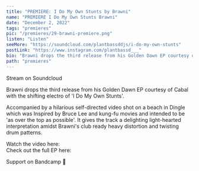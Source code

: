 ---
title: "PREMIERE: I Do My Own Stunts by Brawni"
name: "PREMIERE I Do My Own Stunts Brawni"
date: "December 2, 2022"
tags: "premieres"
pic: "/premieres/29-brawni-premiere.png"
listen: "Listen"
seeMore: "https://soundcloud.com/plantbassddjs/i-do-my-own-stunts"
postLink: "https://www.instagram.com/plantbassd___"
bio: "Brawni drops the third release from his Golden Dawn EP courtesy of Cabal with the shifting electro of 'I Do My Own Stunts'"
path: "premieres"
---

<Picture src="/premieres/29-brawni.jpg" alt="brawni cover pic" size={1200} />

Stream <HoverLink url="soundcloud.com/plantbassddjs/i-do-my-own-stunts" name="I Do My Own Stunts" external inline /> on Soundcloud

Brawni drops the third release from his Golden Dawn EP courtesy of Cabal with the shifting electro of 'I Do My Own Stunts'.

Accompanied by a hilarious self-directed video shot on a beach in Dingle which was Inspired by Bruce Lee and kung-fu movies and intended to be 'as over the top as possible'. It gives the track a delighting light-hearted interpretation amidst Brawni's club ready heavy distortion and twisting drum patterns.

Watch the video here: <HoverLink url="youtu.be/8Qka_TgXFXk" external inline />  
Check out the full EP here: <HoverLink url="cabalrecords.bandcamp.com/album/brawni-golden-dawn" external inline />

Support <HoverLink url="cabalrecords.bandcamp.com/album/brawni-golden-dawn" name="Brawni" external inline /> on Bandcamp 🌱
